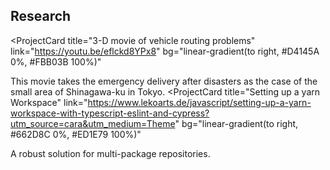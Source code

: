 ## Research

<ProjectCard
  title="3-D movie of vehicle routing problems"
  link="https://youtu.be/eflckd8YPx8"
  bg="linear-gradient(to right, #D4145A 0%, #FBB03B 100%)"
>
  This movie takes the emergency delivery after disasters as the case of the small area of Shinagawa-ku in Tokyo.
</ProjectCard>
<ProjectCard
  title="Setting  up a yarn Workspace"
  link="https://www.lekoarts.de/javascript/setting-up-a-yarn-workspace-with-typescript-eslint-and-cypress?utm_source=cara&utm_medium=Theme"
  bg="linear-gradient(to right, #662D8C 0%, #ED1E79 100%)"
>
  A robust solution for multi-package repositories.
</ProjectCard>

